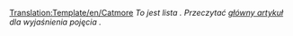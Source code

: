 [[Translation:Template/en/Catmore]]
<noinclude></noinclude>
''To jest lista {{PAGENAME}}. Przeczytać [[en/{{PAGENAME}}|główny artykuł]] dla wyjaśnienia pojęcia {{PAGENAME}}.''